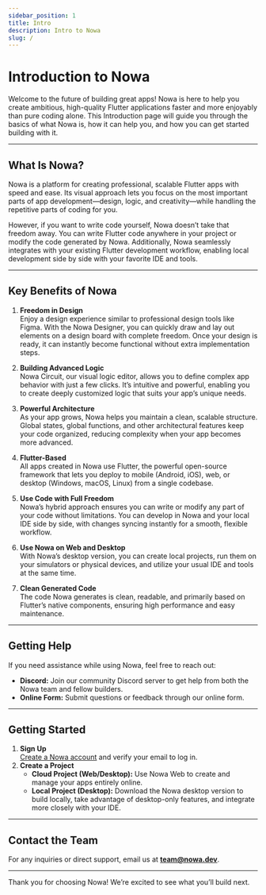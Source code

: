 ```yaml
---
sidebar_position: 1
title: Intro 
description: Intro to Nowa
slug: /
---
```


# Introduction to Nowa

Welcome to the future of building great apps! Nowa is here to help you create ambitious, high-quality Flutter applications faster and more enjoyably than pure coding alone. This Introduction page will guide you through the basics of what Nowa is, how it can help you, and how you can get started building with it.

---

## What Is Nowa?

Nowa is a platform for creating professional, scalable Flutter apps with speed and ease. Its visual approach lets you focus on the most important parts of app development—design, logic, and creativity—while handling the repetitive parts of coding for you.

However, if you want to write code yourself, Nowa doesn’t take that freedom away. You can write Flutter code anywhere in your project or modify the code generated by Nowa. Additionally, Nowa seamlessly integrates with your existing Flutter development workflow, enabling local development side by side with your favorite IDE and tools.

---

## Key Benefits of Nowa

1. **Freedom in Design**  
   Enjoy a design experience similar to professional design tools like Figma. With the Nowa Designer, you can quickly draw and lay out elements on a design board with complete freedom. Once your design is ready, it can instantly become functional without extra implementation steps.

2. **Building Advanced Logic**  
   Nowa Circuit, our visual logic editor, allows you to define complex app behavior with just a few clicks. It’s intuitive and powerful, enabling you to create deeply customized logic that suits your app’s unique needs.

3. **Powerful Architecture**  
   As your app grows, Nowa helps you maintain a clean, scalable structure. Global states, global functions, and other architectural features keep your code organized, reducing complexity when your app becomes more advanced.

4. **Flutter-Based**  
   All apps created in Nowa use Flutter, the powerful open-source framework that lets you deploy to mobile (Android, iOS), web, or desktop (Windows, macOS, Linux) from a single codebase.

5. **Use Code with Full Freedom**  
   Nowa’s hybrid approach ensures you can write or modify any part of your code without limitations. You can develop in Nowa and your local IDE side by side, with changes syncing instantly for a smooth, flexible workflow.

6. **Use Nowa on Web and Desktop**  
   With Nowa’s desktop version, you can create local projects, run them on your simulators or physical devices, and utilize your usual IDE and tools at the same time.

7. **Clean Generated Code**  
   The code Nowa generates is clean, readable, and primarily based on Flutter’s native components, ensuring high performance and easy maintenance.

---

## Getting Help

If you need assistance while using Nowa, feel free to reach out:
- **Discord:** Join our community Discord server to get help from both the Nowa team and fellow builders.
- **Online Form:** Submit questions or feedback through our online form.

---

## Getting Started

1. **Sign Up**  
   [Create a Nowa account](#) and verify your email to log in.
2. **Create a Project**  
   - **Cloud Project (Web/Desktop):** Use Nowa Web to create and manage your apps entirely online.  
   - **Local Project (Desktop):** Download the Nowa desktop version to build locally, take advantage of desktop-only features, and integrate more closely with your IDE.

---

## Contact the Team

For any inquiries or direct support, email us at **team@nowa.dev**.

---

Thank you for choosing Nowa! We’re excited to see what you’ll build next.


